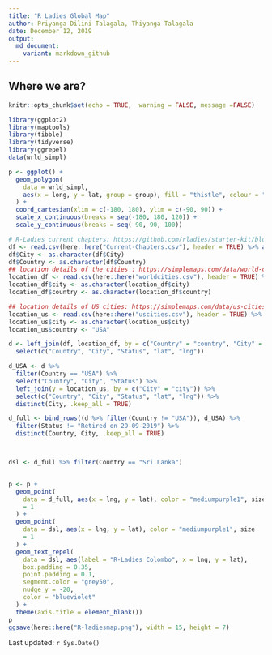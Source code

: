 ```yaml
---
title: "R Ladies Global Map"
author: Priyanga Dilini Talagala, Thiyanga Talagala
date: December 12, 2019
output:
  md_document:
    variant: markdown_github
---
```


## Where we are?

```r
knitr::opts_chunk$set(echo = TRUE,  warning = FALSE, message =FALSE)
```

```r
library(ggplot2)
library(maptools)
library(tibble)
library(tidyverse)
library(ggrepel)
data(wrld_simpl)

p <- ggplot() +
  geom_polygon(
    data = wrld_simpl,
    aes(x = long, y = lat, group = group), fill = "thistle", colour = "white"
  ) +
  coord_cartesian(xlim = c(-180, 180), ylim = c(-90, 90)) +
  scale_x_continuous(breaks = seq(-180, 180, 120)) +
  scale_y_continuous(breaks = seq(-90, 90, 100))

# R-Ladies current chapters: https://github.com/rladies/starter-kit/blob/master/Current-Chapters.csv
df <- read.csv(here::here("Current-Chapters.csv"), header = TRUE) %>% as_tibble()
df$City <- as.character(df$City)
df$Country <- as.character(df$Country)
## location details of the cities : https://simplemaps.com/data/world-cities
location_df <- read.csv(here::here("worldcities.csv"), header = TRUE) %>% as_tibble()
location_df$city <- as.character(location_df$city)
location_df$country <- as.character(location_df$country)

## location details of US cities: https://simplemaps.com/data/us-cities
location_us <- read.csv(here::here("uscities.csv"), header = TRUE) %>% as_tibble()
location_us$city <- as.character(location_us$city)
location_us$country <- "USA"

d <- left_join(df, location_df, by = c("Country" = "country", "City" = "city")) %>%
  select(c("Country", "City", "Status", "lat", "lng"))

d_USA <- d %>%
  filter(Country == "USA") %>%
  select("Country", "City", "Status") %>%
  left_join(y = location_us, by = c("City" = "city")) %>%
  select(c("Country", "City", "Status", "lat", "lng")) %>%
  distinct(City, .keep_all = TRUE)

d_full <- bind_rows((d %>% filter(Country != "USA")), d_USA) %>%
  filter(Status != "Retired on 29-09-2019") %>%
  distinct(Country, City, .keep_all = TRUE)



dsl <- d_full %>% filter(Country == "Sri Lanka")


p <- p +
  geom_point(
    data = d_full, aes(x = lng, y = lat), color = "mediumpurple1", size
    = 1
  ) +
  geom_point(
    data = dsl, aes(x = lng, y = lat), color = "mediumpurple1", size
    = 1
  ) +
  geom_text_repel(
    data = dsl, aes(label = "R-Ladies Colombo", x = lng, y = lat),
    box.padding = 0.35,
    point.padding = 0.1,
    segment.color = "grey50",
    nudge_y = -20,
    color = "blueviolet"
  ) +
  theme(axis.title = element_blank())
p
ggsave(here::here("R-ladiesmap.png"), width = 15, height = 7)
```

Last updated: ```r Sys.Date()```
